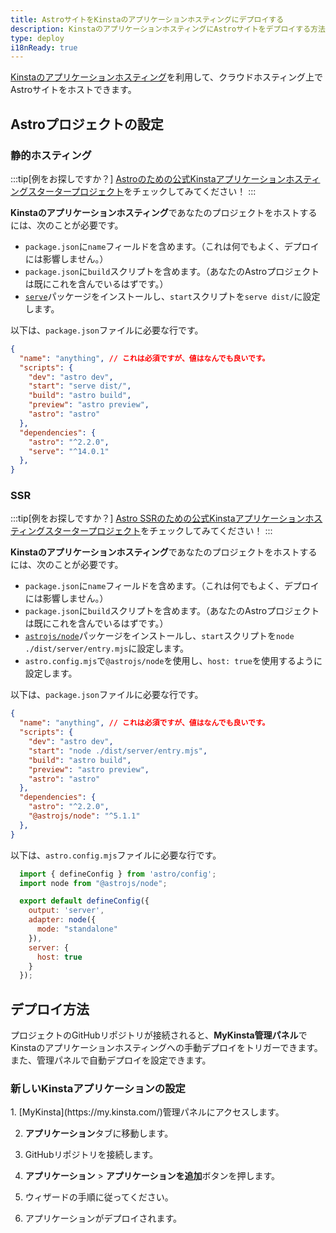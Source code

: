 ```yaml
---
title: AstroサイトをKinstaのアプリケーションホスティングにデプロイする
description: KinstaのアプリケーションホスティングにAstroサイトをデプロイする方法。
type: deploy
i18nReady: true
---
```


[Kinstaのアプリケーションホスティング](https://kinsta.com/application-hosting/)を利用して、クラウドホスティング上でAstroサイトをホストできます。

## Astroプロジェクトの設定

### 静的ホスティング

:::tip[例をお探しですか？]
[Astroのための公式Kinstaアプリケーションホスティングスタータープロジェクト](https://github.com/kinsta/hello-world-astro)をチェックしてみてください！
:::

**Kinstaのアプリケーションホスティング**であなたのプロジェクトをホストするには、次のことが必要です。
- `package.json`に`name`フィールドを含めます。（これは何でもよく、デプロイには影響しません。）
- `package.json`に`build`スクリプトを含めます。（あなたのAstroプロジェクトは既にこれを含んでいるはずです。）
- [`serve`](https://www.npmjs.com/package/serve)パッケージをインストールし、`start`スクリプトを`serve dist/`に設定します。

以下は、`package.json`ファイルに必要な行です。
```json title="package.json" {2,5,6} ins={12} "serv dist/"
{
  "name": "anything", // これは必須ですが、値はなんでも良いです。
  "scripts": {
    "dev": "astro dev",
    "start": "serve dist/",
    "build": "astro build",
    "preview": "astro preview",
    "astro": "astro"
  },
  "dependencies": {
    "astro": "^2.2.0",
    "serve": "^14.0.1"
  },
}
```

### SSR

:::tip[例をお探しですか？]
[Astro SSRのための公式Kinstaアプリケーションホスティングスタータープロジェクト](https://github.com/kinsta/hello-world-astro-ssr)をチェックしてみてください！
:::

**Kinstaのアプリケーションホスティング**であなたのプロジェクトをホストするには、次のことが必要です。
- `package.json`に`name`フィールドを含めます。（これは何でもよく、デプロイには影響しません。）
- `package.json`に`build`スクリプトを含めます。（あなたのAstroプロジェクトは既にこれを含んでいるはずです。）
- [`astrojs/node`](https://www.npmjs.com/package/@astrojs/node)パッケージをインストールし、`start`スクリプトを`node ./dist/server/entry.mjs`に設定します。
- `astro.config.mjs`で`@astrojs/node`を使用し、`host: true`を使用するように設定します。

以下は、`package.json`ファイルに必要な行です。
```json title="package.json" {2,5,6} ins={12} "node ./dist/server/entry.mjs"
{
  "name": "anything", // これは必須ですが、値はなんでも良いです。
  "scripts": {
    "dev": "astro dev",
    "start": "node ./dist/server/entry.mjs",
    "build": "astro build",
    "preview": "astro preview",
    "astro": "astro"
  },
  "dependencies": {
    "astro": "^2.2.0",
    "@astrojs/node": "^5.1.1"
  },
}
```

以下は、`astro.config.mjs`ファイルに必要な行です。
```js title="astro.config.mjs"
  import { defineConfig } from 'astro/config';
  import node from "@astrojs/node";

  export default defineConfig({
    output: 'server',
    adapter: node({
      mode: "standalone"
    }),
    server: {
      host: true
    }
  });
```

## デプロイ方法

プロジェクトのGitHubリポジトリが接続されると、**MyKinsta管理パネル**でKinstaのアプリケーションホスティングへの手動デプロイをトリガーできます。また、管理パネルで自動デプロイを設定できます。

### 新しいKinstaアプリケーションの設定

<Steps>
1. [MyKinsta](https://my.kinsta.com/)管理パネルにアクセスします。

2. **アプリケーション**タブに移動します。

3. GitHubリポジトリを接続します。

4. **アプリケーション** > **アプリケーションを追加**ボタンを押します。

5. ウィザードの手順に従ってください。

6. アプリケーションがデプロイされます。
</Steps>
